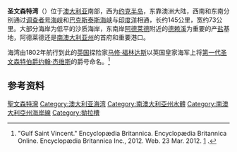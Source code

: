 {{NoteTA
|G1=Country
|1=zh-cn:南澳大利亚州; zh-hk:南澳州;
}}
{{Location map
|Australia South Australia
|label      = 圣文森特湾
|label_size = 
|alt        =
|position   = left
|background = 
|lon_dir=E    
|lat_dir=S    
|lat_deg    = 35
|lat_min    = 00
|lat_sec    = 00
|lon_deg    = 138
|lon_min    = 00
|lon_sec    = 00
|mark       =
|marksize   = 
|border     = 
|caption    = 
|float      = 
|width      = 250
}}
'''圣文森特湾'''（{{lang-en|Gulf St Vincent}}）位于[[澳大利亚|澳大利亚]]南部，西为[[约克半岛|约克半岛]]，东靠澳洲大陆，西南和东南分别通过[[调查者号海峡|调查者号海峡]]和[[巴克斯泰斯海峡|巴克斯泰斯海峡]]与[[印度洋|印度洋]]相通，长约145公里，宽约73公里。大部分海岸为低平的沙质海岸，东南岸[[阿德莱德|阿德莱德]]附近的[[德赖溪|德赖溪]]为重要的产[[盐|盐]]基地，阿德莱德还是[[南澳大利亚州|南澳大利亚州]]的首府和重要港口。

海湾由1802年航行到此的[[英国|英国]]探险家[[马修·福林达斯|马修·福林达斯]]以英国皇家海军上将[[第一代圣文森特伯爵约翰·杰维斯|第一代圣文森特伯爵约翰·杰维斯]]的爵号命名。<ref>"Gulf Saint Vincent." Encyclopædia Britannica. Encyclopædia Britannica Online. Encyclopædia Britannica Inc., 2012. Web. 23 Mar. 2012. [http://www.britannica.com/EBchecked/topic/518346/Gulf-Saint-Vincent] {{Wayback|url=http://www.britannica.com/EBchecked/topic/518346/Gulf-Saint-Vincent |date=20131005021457 }}.</ref>

==参考资料==
{{reflist}}

{{DEFAULTSORT:St Vincent}}
[[Category:聖文森特灣|]]
[[Category:澳大利亚海湾|Category:澳大利亚海湾]]
[[Category:南澳大利亞州水體|Category:南澳大利亞州水體]]
[[Category:南澳大利亞州海岸線|Category:南澳大利亞州海岸線]]
[[Category:拗拉槽|Category:拗拉槽]]